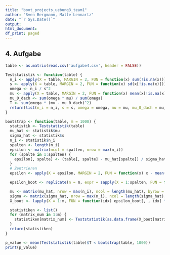 ```yaml
---
title: "boot_projects_uebung3_team1"
author: "Sven Bergmann, Malte Lennartz"
date: "`r Sys.Date()`"
output:
html_document:
df_print: paged
---
```


## 4. Aufgabe
```r
table <- as.matrix(read.csv('aufgabe4.csv', header = FALSE))
```
```r
Teststatistik <- function(table) {
  n_i <- apply(X = table, MARGIN = 2, FUN = function(x) sum(!is.na(x)))
  s <- apply(X = table, MARGIN = 2, FUN = function(x) sd(x[!is.na(x)]))
  omega <- n_i / s^2
  mu <- apply(X = table, MARGIN = 2, FUN = function(x) mean(x[!is.na(x)]))
  mu_0_dach <- sum(omega * mu) / sum(omega)
  T <- sum(omega * (mu - mu_0_dach)^2)
  return(list(n_i = n_i, s = s, omega = omega, mu = mu, mu_0_dach = mu_0_dach, T = T))
}
```
```r
bootstrap <- function(table, m = 1000) {
  statistik <- Teststatistik(table)
  mu_hat <- statistik$mu
  sigma_hat <- statistik$s
  n_i <- statistik$n_i
  spalten <- length(n_i)
  epsilon <- matrix(ncol = spalten, nrow = max(n_i))
  for (spalte in 1:spalten) {
    epsilon[, spalte] <- (table[, spalte] - mu_hat[spalte]) / sigma_hat[spalte]
  }
  # Zentrieren
  epsilon <- apply(X = epsilon, MARGIN = 2, FUN = function(x) x - mean(x[!is.na(x)]))

  epsilon_boot <- replicate(n = m, expr = sapply(X = 1:spalten, FUN = function(spalte) as.numeric(c(sample(x = epsilon[, spalte][!is.na(epsilon[, spalte])], replace = TRUE, size = n_i[spalte]), replicate(max(n_i) - n_i[spalte], NA)))))

  mu <- matrix(mu_hat, nrow = max(n_i), ncol = length(mu_hat), byrow = TRUE)
  sigma <- matrix(sigma_hat, nrow = max(n_i), ncol = length(sigma_hat), byrow = TRUE)
  X_boot <- lapply(X = 1:m, FUN = function(idx) epsilon_boot[, , idx] * sigma + mu)

  statistiken <- list()
  for (matrix_num in 1:m) {
    statistiken[matrix_num] <- Teststatistik(as.data.frame(X_boot[matrix_num]))$T
  }
  return(statistiken)
}
```
```r
p_value <- mean(Teststatistik(table)$T < bootstrap(table, 1000))
print(p_value)
```
